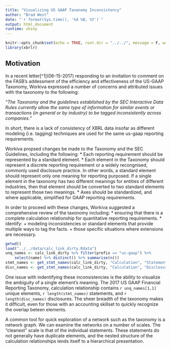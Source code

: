 ```yaml
---
title: "Visualizing US GAAP Taxonomy Inconsistency"
author: "Brad West"
date: "`r format(Sys.time(), '%d %B, %Y')`"
output: html_document
runtime: shiny
---
```


```r
knitr::opts_chunk$set(echo = TRUE, root.dir = "../../", message = F, warning = F)
library(xbrlr)
```

## Motivation

In a recent letter[^1](06-15-2017) responding to an invitation to comment on the FASB's addessment of the efficiency and effectiveness of the US-GAAP Taxonomy, Workiva expressed a number of concerns and attributed issues with the taxonomy to the following:

*"The Taxonomy and the guidelines established by the SEC Interactive Data Rules currently allow the same type of information for similar events or transactions (in general or by industry) to be tagged inconsistently across companies."* 

In short, there is a lack of consistency of XBRL data insofar as different modeling (i.e. tagging) techniques are used for the same us-gaap reporting requirements.

Workiva propsed changes be made to the Taxonomy and the SEC Guidelines, including the following:
    * Each reporting requirement should be represented by a standard element.
    * Each element in the Taxonomy should represent a discrete reporting requirement or a widely recongnised, commonly used disclosure practice. In other words, a standard element should represent only one meaning for reporting purposed.  If a single element in the taxonomy has two different meanings for entities of different industries, then that element should be converted to two standard elements to represent those two meanings.
    * Axes should be standardized, and where applicable, simplified for GAAP reporting requirements.
    
In order to proceed with these changes, Workiva suggested a comprehensive review of the taxonomy including:
    * ensuring that there is a complete calculation relationship for quantitative reporting requirements.
    * identify:
        + modeling inconsistencies or standard elements that provide multiple ways to tag the facts.
        + those specific situations where extensions are necessary.

```r
getwd()
load("../../data/calc_link_dirty.Rdata")
unq_names <- calc_link_dirty %>% filter(prefix == "us-gaap") %>% 
    select(name) %>% distinct() %>% summarise(n())
stmt_names <- get_stmt_names(calc_link_dirty, "Calculation", "Statement")
disc_names <- get_stmt_names(calc_link_dirty, "Calculation", "Disclosure")
```

One issue with indentifying these inconsistencies is the ability to visualize the ambiguity of a single element's meaning.  The 2017 US GAAP Financial Reporting Taxonomy, calculation relationship contains `r unq_names[1,1]` unique elements, `r length(stmt_names)` statements, and `r length(disc_names)` disclosures.  The sheer breadth of the taxonomy makes it difficult, even for those with an accounting skillset to quickly recognize the overlap beteen elements.

A common tool for quick exploration of a network such as the taxonomy is a network graph.  We can examine the networks on a number of scales.  The "cleanest" scale is that of the individual statements.  These statements do not generally have duplicate elements, and the nested structure of the calculation relationships lends itself to a hierarchical presentation.

```r

```


```r

```
